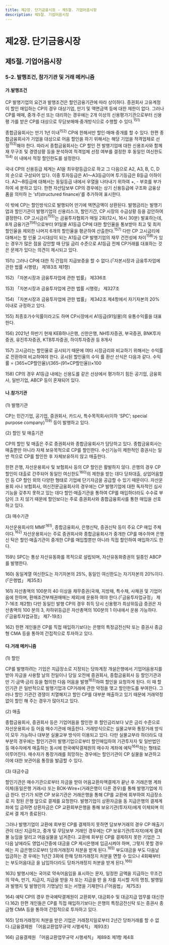 ```yaml
---
title: 제2장. 단기금융시장 - 제5절. 기업어음시장
description: 제5절. 기업어음시장
---
```


# 제2장. 단기금융시장

## 제5절. 기업어음시장

### 5-2. 발행조건, 참가기관 및 거래 메커니즘

#### 가.발행조건

CP 발행기업의 요건과 발행조건은 할인금융기관에 따라 상이하다. 증권회사 고유계정
이 할인 매입하는 CP의 경우 대상기업, 만기 및 액면금액 등에 대한 제한이 없다. 그러나
CP를 매매, 중개·주선 또는 대리하는 경우에는 2개 이상의 신용평가기관으로부터 신용평
가를 받은 CP를 대상으로 무담보매매·중개방식으로 수행할 수 있다.$^{151)}$

종합금융회사는 만기 1년 이내$^{152)}$ CP에 한해서만 할인·매매·중개를 할 수 있다. 한편 종합금융회사가 기업을 대상으로 어음 할인을 하기 위해서는 해당 기업을 적격업체로 선
정$^{153)}$해야 한다. 따라서 종합금융회사는 CP 할인 전 발행기업에 대한 신용조사와 함께 재
무구조 및 경영상황 등을 분석하여 적격업체 선정 여부를 결정한 후 동일인 여신한도$^{154)}$ 이
내에서 적정 할인한도를 설정한다.

국내 CP의 신용등급 체계는 A1을 최우량등급으로 하고 그 다음으로 A2, A3, B, C, D
의 순으로 구성되어 있다. 이중 투자등급은 A1〜A3등급이며 투기등급은 B등급 이하이다.
A2〜B등급에 대해서는 동일등급 내에서 우열을 나타내기 위하여 +, - 부호를 부가하여 세
분하고 있다. 한편 자산담보부 CP의 경우에는 상기 신용등급에 구조화 금융상품을 의미하
는 ‘sf(structured finance)’를 추가하여 표시한다.

<GCenterImg src ="/fm/t2-22.png" caption="표2-22. 우리나라의 CP 신용등급"/>


이 밖에 CP는 할인방식으로 발행되어 만기에 액면금액이 상환된다. 발행금리는 발행기
업과 할인기관이 발행기업의 신용리스크, 할인기간, CP 시장의 수급상황 등을 감안하여
결정한다. CP 고시금리$^{155)}$는 금융투자협회가 매일 2회(12시, 16시 30분) 발표하는데, 8개
금융기관$^{156)}$으로부터 91일물 A1등급 CP에 대한 할인율을 통보받아 최고 및 최저 할인율을 제외한 나머지 6개의 할인율을 평균하여 산출한다.$^{157)}$ 다만 CP 고시금리에 대해서는 할
인율 고시대상이 되는 A1등급 CP 발행기업의 재무 건전성에 차이$^{158)}$가 있는 경우가 많은
점을 감안할 때 단일 금리 수준으로 A1등급 전체 CP거래를 대표하는 것은 문제가 있다는
의견이 제시되고 있다.

<GComment>
151\) 그러나 CP에 대한 직·간접의 지급보증을 할 수 없다.(「자본시장과 금융투자업에 관한 법률 시행령」 제183조 제1항)

152\) 「자본시장과 금융투자업에 관한 법률」 제336조

153\) 「자본시장과 금융투자업에 관한 법률 시행령」 제327조

154\) 「자본시장과 금융투자업에 관한 법률」 제342조 제4항에서 자기자본의 20% 이내로 규정하고 있다.

155\) 최종호가수익률이라고도 하며 CP시장에서 A1등급(91일물)의 유통수익률을 대표한다.

156\) 2021년 하반기 현재 KEB하나은행, 신한은행, NH투자증권, 부국증권, BNK투자증권, 유진투자증권, KTB투자증권, 하이투자증권 등
8개사

157\) 고시금리는 할인율로 공시되기 때문에 여타 시장금리와 비교하기 위해서는 수익률로 전환하여 비교하여야 한다. 공시된 할인율의 수익
률 환산 산식은 다음과 같다. 수익률 = (365×CP할인율)/(365-(91×CP할인율))×100

158\) CP의 경우 A1등급 내에는 신용도를 같은 선상에서 평가하기 힘든 공기업, 금융회사, 일반기업, ABCP 등이 혼재되어 있다.
</GComment>


#### 나.참가기관

(1) 발행기관

CP는 민간기업, 공기업, 증권회사, 카드사, 특수목적회사(이하 ‘SPC’; special purpose
company)$^{159)}$ 등이 발행하고 있다.

(2) 할인 및 매출기관

CP의 할인 및 매출은 주로 증권회사와 종합금융회사가 담당하고 있다. 종합금융회사는
매출뿐만 아니라 자체 보유목적으로 CP를 할인한다. 수신기능이 제한적인 증권사는 일반
적으로 CP를 할인한 후 자체보유하지 않고 매출한다.

한편 은행, 자산운용회사 및 보험회사 등의 CP 할인은 활발하지 않다. 은행의 경우 CP
할인이 대출로 간주되어 동일인 여신한도$^{160)}$의 제한을 받는 데다 당좌대출, 상업어음할인
등 CP 할인 외의 다양한 형태로 기업에 단기자금을 공급할 수 있기 때문이다. 자산운용회
사나 보험회사, 여신전문금융회사의 경우에는 CP 발행기업에 대한 독자적인 심사기능을
갖추지 못하고 있는 데다 할인·매출기관을 통하여 CP를 매입하더라도 수수료 부담이 크
지 않기 때문에 할인보다는 주로 증권회사와 종합금융회사를 통한 매입을 선호하고 있다.

(3) 매수기관

자산운용회사의 MMF$^{161)}$, 종합금융회사, 은행신탁, 증권신탁 등이 주요 CP 매입 주체
이다.$^{162)}$ 자산운용회사는 주로 증권회사와 종합금융회사가 중개한 CP를 매수하며 은행신
탁은 할인·매출기관이 중개한 CP를 매입할뿐만 아니라 직접 할인하여 매입하기도 한다.

<GComment>
159\) SPC는 통상 자산유동화를 목적으로 설립되며, 자산유동화증권의 일종인 ABCP를 발행한다.

160\) 동일계열 여신한도는 자기자본의 25%, 동일인 여신한도는 자기자본의 20%이다.(「은행법」 제35조)

161\) 자산총액의 100분의 40 이상을 채무증권(국채, 지방채, 특수채, 사채권 및 기업어음에 한하며, 환매조건부채권매매는 제외)에 운용하
여야 한다.(「금융투자업규정」 제7-16조 제2항) 다만 동일인 발행 CP의 경우 취득 당시 신용평가 최상위등급 증권은 자산총액의 100
분의 3, 차하위등급은 자산총액의 100분의 1 이내에서 운용 가능하다.(「금융투자업규정」 제7-19조)

162\) 한편 개인들은 CP를 직접 매입하기보다는 은행의 특정금전신탁 또는 증권사 종금형 CMA 등을 통하여 간접적으로 투자하고 있다.
</GComment>

#### 다.거래 메커니즘

(1) 할인

CP를 발행하려는 기업은 지급장소로 지정되는 당좌계정 개설은행에서 기업어음용지를
받아 자금을 사용할 날의 전일이나 당일 오전에 증권회사, 종합금융회사 등 할인기관과 만
기·금액·금리 등을 협의한 다음 어음을 발행$^{163)}$하여 할인을 요청하게 된다. 이 때 할인기관
은 일반적으로 발행기업과 CP거래에 관한 약정을 맺고 할인한도를 부여한다. 그러나 할인
기관간 경쟁이 치열해지고 할인 CP를 대부분 매출하고 있기 때문에 거래약정 없이 할인
해 주는 경우가 많아지고 있다.

(2) 매출

종합금융회사, 증권회사 등은 기업어음을 할인한 후 할인금리보다 낮은 금리 수준으로
자산운용회사 등 어음 매수기관에 매출한다. 거래방식으로는 실물교부와 통장거래 방식
이 모두 가능하나 대부분 실물교부 방식이 이용되고 있다. 다만 실물교부라 하더라도 대
부분의 경우에는 할인기관이 발행기업으로부터 할인매입하여 기관투자자 및 일반법인 등
매수자에게 매출하는 동시에 한국예탁결제원의 매수자 계좌에 예탁$^{164)}$하는 형태로 이루어진다. 매수자가 통장거래를 희망하는 경우에는 할인기관이 CP 실물을 보관하고 이에 대한
보관어음 통장을 발급할 수 있다.

(3) 대금수급

할인기관은 매수기관으로부터 자금을 받아 어음교환차액결제가 끝난 후 거래은행 계좌
이체(동일은행 거래시) 또는 BOK-Wire+(거래은행이 다른 경우)를 통해 발행기업에 지급
한다. 만기가 되면 CP 보유기관은 거래은행을 통해 CP를 교환에 회부하여 지급장소로 지
정된 은행 앞으로 결제를 요청한다. 발행기업이 상환자금을 동 지급은행의 결제계좌에 입
금하면 상환자금은 CP 교환회부은행을 통해 보유기관(투자자)에게 이체되며 이로써 결
제가 종료된다.

그러나 발행기업이 교환에 회부된 CP를 결제하지 못하면 담보부거래의 경우 CP 매출기
관이 대신 지급하고, 중개 및 무담보부 거래인 경우에는 CP 보유기관(투자자)에게 결제불
능임을 알리고 어음실물을 넘겨준다. 교환에 회부된 CP를 결제하지 못한 기업은 그 다음
날에라도 영업시간중에 대금을 CP 제시은행에 입금시켜야 하며, 그렇지 못할 경우에는 지
급은행으로부터 당좌거래정지 처분을 받게 된다.$^{165)}$ 부도대금을 부도 다음날 입금하는 경
우에는 1년간 3회에 한해 당좌거래정지 처분을 면할 수 있으나 4회째부터는 부도어음대금
을 납입하더라도 당좌거래정지 처분을 받게 된다.$^{166)}$

<GCenterImg src ="/fm/2-22.png" caption="그림2-22. CP 대금수급 메커니즘"/>


<GComment>
163\) 발행시에는 국어로 약속어음임을 표시하는 문자, 일정한 금액을 지급하는 무조건의 약속, 만기, 지급지, 지급을 받을 자 또는 지급을 받
을 자를 지시할 자의 명칭, 발행일과 발행지 및 발행인의 기명날인 또는 서명을 기재한다.(「어음법」 제75조)

164\) 예탁 CP의 경우 한국예탁결제원이 교환회부, 대금회수 및 대금지급 업무를 대신한다.162\) 한편 개인들은 CP를 직접 매입하기보다는 은행의 특정금전신탁 또는 증권사 종금형 CMA 등을 통하여 간접적으로 투자하고 있다.

165\) 당좌거래정지 처분을 받은 기업은 거래정지일로부터 2년간 당좌거래를 할 수 없다.(금융결제원 「어음교환업무규약 시행세칙」 제93조)

166\) 금융결제원 「어음교환업무규약 시행세칙」 제89조 제1항 제4호
</GComment>